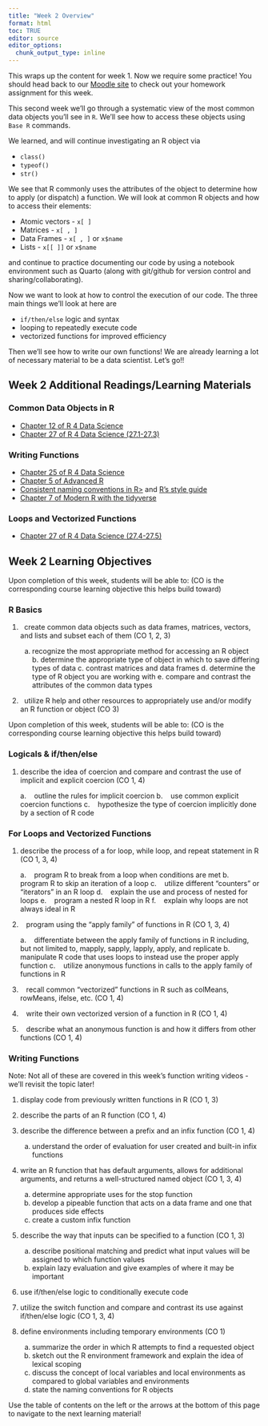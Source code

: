 ```yaml
---
title: "Week 2 Overview"
format: html
toc: TRUE
editor: source
editor_options: 
  chunk_output_type: inline
---
```


This wraps up the content for week 1. Now we require some practice! You should head back to our <a href = "https://moodle-courses2527.wolfware.ncsu.edu/course/view.php?id=645&bp=s" target = "_blank">Moodle site</a> to check out your homework assignment for this week.


This second week we'll go through a systematic view of the most common data objects you'll see in `R`. We'll see how to access these objects using `Base R` commands. 

We learned, and will continue investigating an R object via

-   `class()`
-   `typeof()`
-   `str()`

We see that R commonly uses the attributes of the object to determine how to apply (or dispatch) a function. We will look at common R objects and how to access their elements:

-   Atomic vectors - `x[ ]`
-   Matrices - `x[ , ]`
-   Data Frames - `x[ , ]` or `x$name`
-   Lists - `x[[ ]]` or `x$name`

and continue to practice documenting our code by using a notebook environment such as Quarto (along with git/github for version control and sharing/collaborating).

Now we want to look at how to control the execution of our code. The three main things we'll look at here are

-   `if/then/else` logic and syntax
-   looping to repeatedly execute code
-   vectorized functions for improved efficiency

Then we'll see how to write our own functions! We are already learning a lot of necessary material to be a data scientist. Let's go!!

## Week 2 Additional Readings/Learning Materials

### Common Data Objects in R

-   <a href="https://r4ds.hadley.nz/logicals" target="_blank">Chapter 12 of R 4 Data Science</a>
-   <a href="https://r4ds.hadley.nz/base-r" target="_blank">Chapter 27 of R 4 Data Science (27.1-27.3)</a>

### Writing Functions

- <a href="https://r4ds.hadley.nz/functions" target="_blank">Chapter 25 of R 4 Data Science</a>
- <a href = "http://adv-r.had.co.nz/Functions.html" target = "_blank">Chapter 5 of Advanced R</a>
- <a href = "https://www.r-bloggers.com/consistent-naming-conventions-in-r/" target = "_blank">Consistent naming conventions in R><a/> and <a href="https://google.github.io/styleguide/Rguide.xml" target="_blank">R's style guide</a>
- <a href="https://modern-rstats.eu/defining-your-own-functions.html#functions-that-take-functions-as-arguments-writing-your-own-higher-order-functions" target="_blank">Chapter 7 of Modern R with the tidyverse</a>

### Loops and Vectorized Functions<br>

- <a href="https://r4ds.hadley.nz/base-r" target="_blank">Chapter 27 of R 4 Data Science (27.4-27.5)</a>

## Week 2 Learning Objectives

Upon completion of this week, students will be able to: (CO is the corresponding course learning objective this helps build toward)

### R Basics

1.    create common data objects such as data frames, matrices, vectors, and lists and subset each of them (CO 1, 2, 3)

    a.  recognize the most appropriate method for accessing an R object b. determine the appropriate type of object in which to save differing types of data c. contrast matrices and data frames d. determine the type of R object you are working with e. compare and contrast the attributes of the common data types

2.    utilize R help and other resources to appropriately use and/or modify an R function or object (CO 3)


Upon completion of this week, students will be able to: (CO is the corresponding course learning objective this helps build toward)

### Logicals & if/then/else

1. describe the idea of coercion and compare and contrast the use of implicit and explicit coercion (CO 1, 4)

    a.    outline the rules for implicit coercion
    b.    use common explicit coercion functions
    c.    hypothesize the type of coercion implicitly done by a section of R code

### For Loops and Vectorized Functions

1. describe the process of a for loop, while loop, and repeat statement in R (CO 1, 3, 4)

    a.    program R to break from a loop when conditions are met
    b.    program R to skip an iteration of a loop
    c.    utilize different “counters” or “iterators” in an R loop
    d.    explain the use and process of nested for loops
    e.    program a nested R loop in R
    f.    explain why loops are not always ideal in R

2.    program using the “apply family” of functions in R (CO 1, 3, 4)

    a.    differentiate between the apply family of functions in R including, but not limited to, mapply, sapply, lapply, apply, and replicate
    b.    manipulate R code that uses loops to instead use the proper apply function
    c.    utilize anonymous functions in calls to the apply family of functions in R

3.    recall common “vectorized” functions in R such as colMeans, rowMeans, ifelse, etc. (CO 1, 4)
4.    write their own vectorized version of a function in R (CO 1, 4)
5.    describe what an anonymous function is and how it differs from other functions (CO 1, 4)

### Writing Functions 

Note: Not all of these are covered in this week's function writing videos - we'll revisit the topic later!

1. display code from previously written functions in R (CO 1, 3)
2. describe the parts of an R function (CO 1, 4)
3. describe the difference between a prefix and an infix function (CO 1, 4)

    a. understand the order of evaluation for user created and built-in infix functions

4. write an R function that has default arguments, allows for additional arguments, and returns a well-structured named object (CO 1, 3, 4)

    a. determine appropriate uses for the stop function
    b. develop a pipeable function that acts on a data frame and one that produces side effects
    c. create a custom infix function

5. describe the way that inputs can be specified to a function (CO 1, 3)

    a. describe positional matching and predict what input values will be assigned to which function values
    b. explain lazy evaluation and give examples of where it may be important

6. use if/then/else logic to conditionally execute code
7. utilize the switch function and compare and contrast its use against if/then/else logic (CO 1, 3, 4)
8. define environments including temporary environments (CO 1)

    a. summarize the order in which R attempts to find a requested object
    b. sketch out the R environment framework and explain the idea of lexical scoping
    c. discuss the concept of local variables and local environments as compared to global variables and environments
    d. state the naming conventions for R objects

Use the table of contents on the left or the arrows at the bottom of this page to navigate to the next learning material!